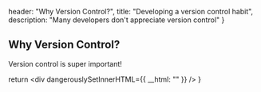  header: "Why Version Control?",
 title: "Developing a version control habit",
 description: "Many developers don&apos;t appreciate version control"
}

## Why Version Control? 

Version control is super important!


  return <div dangerouslySetInnerHTML={{ __html: "" }} />
}

